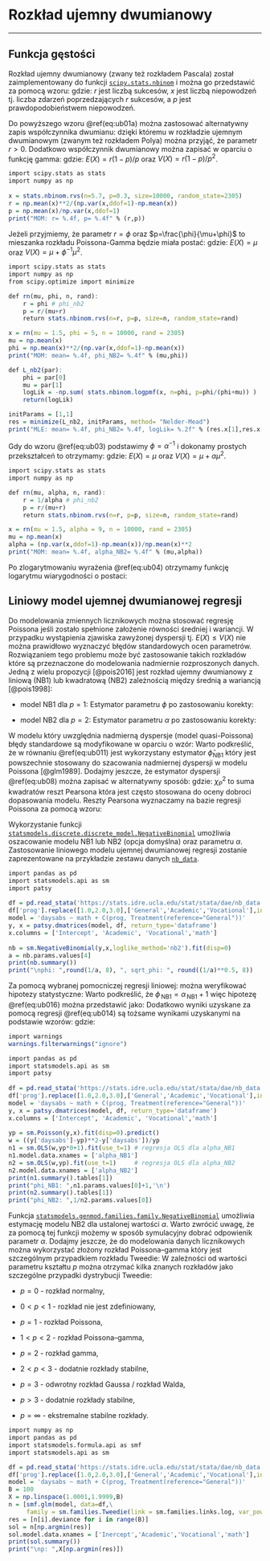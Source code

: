 # Rozkład ujemny dwumianowy {#R6}

---

## Funkcja gęstości {#R61}

Rozkład ujemny dwumianowy (zwany też rozkładem Pascala) został zaimplementowany do funkcji [`scipy.stats.nbinom`](https://docs.scipy.org/doc/scipy/reference/generated/scipy.stats.nbinom.html) i można go przedstawić za pomocą wzoru:
\begin{equation}
f(x\;|\;r,p)={x+r-1\choose r-1}p^r(1-p)^x,\quad x=0,1,...,\quad r\in N
(\#eq:ub01a)
\end{equation}
gdzie: $r$ jest liczbą sukcesów, $x$ jest liczbą niepowodzeń tj. liczba zdarzeń poprzedzających $r$ sukcesów, a $p$ jest prawdopodobieństwem niepowodzeń.

Do powyższego wzoru \@ref(eq:ub01a) można zastosować alternatywny zapis współczynnika dwumianu:
\begin{equation}
f(x\;|\;r,p)={x+r-1\choose x}p^r(1-p)^x,\quad x=0,1,...,\quad r>0
(\#eq:ub01b)
\end{equation}
dzięki któremu w rozkładzie ujemnym dwumianowym (zwanym też rozkładem Polya) można przyjąć, że parametr $r>0$. Dodatkowo współczynnik dwumianowy można zapisać w oparciu o funkcję gamma:
\begin{equation}
f(x\;|\;r,p)=\frac{\Gamma(x+r)}{\Gamma(r)\Gamma(x+1)}p^r(1-p)^x,\quad x=0,1,...,\quad r>0
(\#eq:ub02)
\end{equation}
gdzie: $E(X)=r(1-p)/p$ oraz $V(X)=r(1-p)/p^2$.
```r
import scipy.stats as stats
import numpy as np
    
x = stats.nbinom.rvs(n=5.7, p=0.3, size=10000, random_state=2305)
r = np.mean(x)**2/(np.var(x,ddof=1)-np.mean(x))
p = np.mean(x)/np.var(x,ddof=1)
print("MOM: r= %.4f, p= %.4f" % (r,p))
```
        
Jeżeli przyjmiemy, że parametr $r=\phi$ oraz $p=\frac{\phi}{\mu+\phi}$ to mieszanka rozkładu Poissona-Gamma będzie miała postać:
\begin{equation}
f(x\;|\;\mu,\phi)
=\frac{\Gamma(x+\phi)}{\Gamma(\phi)\Gamma(x+1)}\left(\frac{\phi}{\mu+\phi}\right)^{\phi}\left(\frac{\mu}{\mu+\phi}\right)^{x},\quad x=0,1,...,\quad \phi>0
(\#eq:ub03)
\end{equation}
gdzie: $E(X)=\mu$ oraz $V(X)=\mu+\phi^{-1}\mu^2$.
```r
import scipy.stats as stats
import numpy as np
from scipy.optimize import minimize

def rn(mu, phi, n, rand):
    r = phi # phi_nb2
    p = r/(mu+r)
    return stats.nbinom.rvs(n=r, p=p, size=n, random_state=rand)

x = rn(mu = 1.5, phi = 5, n = 10000, rand = 2305)
mu = np.mean(x)
phi = np.mean(x)**2/(np.var(x,ddof=1)-np.mean(x))
print("MOM: mean= %.4f, phi_NB2= %.4f" % (mu,phi))

def L_nb2(par):
    phi = par[0]
    mu = par[1]
    logLik = -np.sum( stats.nbinom.logpmf(x, n=phi, p=phi/(phi+mu)) )
    return(logLik)

initParams = [1,1]
res = minimize(L_nb2, initParams, method= "Nelder-Mead")
print("MLE: mean= %.4f, phi_NB2= %.4f, logLik= %.2f" % (res.x[1],res.x[0],L_nb2(res.x)))
```

Gdy do wzoru \@ref(eq:ub03) podstawimy $\phi=\alpha^{-1}$ i dokonamy prostych przekształceń to otrzymamy:
\begin{equation}
f(x\;|\;\mu,\alpha)=\frac{\Gamma(x+\alpha^{-1})}{\Gamma(\alpha^{-1})\Gamma(x+1)}\left(\frac{1}{\alpha\mu+1}\right)^{\alpha^{-1}}\left(\frac{\alpha\mu}{\alpha\mu+1}\right)^x
(\#eq:ub04)
\end{equation}
gdzie: $E(X)=\mu$ oraz $V(X)=\mu+\alpha\mu^2$.
```r
import scipy.stats as stats
import numpy as np

def rn(mu, alpha, n, rand):
    r = 1/alpha # phi_nb2
    p = r/(mu+r)
    return stats.nbinom.rvs(n=r, p=p, size=n, random_state=rand)

x = rn(mu = 1.5, alpha = 9, n = 10000, rand = 2305)
mu = np.mean(x)
alpha = (np.var(x,ddof=1)-np.mean(x))/np.mean(x)**2
print("MOM: mean= %.4f, alpha_NB2= %.4f" % (mu,alpha))
```
Po zlogarytmowaniu wyrażenia \@ref(eq:ub04) otrzymamy funkcję logarytmu wiarygodności o postaci:
\begin{equation}
L(x\;|\;\mu,\alpha)=\ln\Gamma(x+\alpha^{-1})-\ln\Gamma(\alpha^{-1})-\ln\Gamma(x+1)-\alpha^{-1}\ln(1+\alpha\mu)-x\ln(1+\alpha\mu)+x\ln(\alpha\mu)
(\#eq:ub05)
\end{equation}
  
## Liniowy model ujemnej dwumianowej regresji {#R62}

Do modelowania zmiennych licznikowych można stosować regresję Poissona jeśli zostało spełnione założenie równości średniej i wariancji. W przypadku wystąpienia zjawiska zawyżonej dyspersji tj. $E(X)\leq V(X)$ nie można prawidłowo wyznaczyć błędów standardowych ocen parametrów. Rozwiązaniem tego problemu może być zastosowanie takich rozkładów które są przeznaczone do modelowania nadmiernie rozproszonych danych. Jedną z wielu propozycji [@pois2016] jest rozkład ujemny dwumianowy z liniową (NB1) lub kwadratową (NB2) zależnością między średnią a wariancją [@pois1998]:
\begin{equation}
V(X)=\mu+\alpha\mu^p
(\#eq:ub06)
\end{equation}

* model NB1 dla $p=1$:
\begin{equation}
E[(y_i-\mu_i)^2]=\phi\mu_i\quad\longrightarrow\quad\phi = E[(y_i-\mu_i)^2/\mu_i]
(\#eq:ub07)
\end{equation}
Estymator parametru $\phi$ po zastosowaniu korekty:
\begin{equation}
\hat{\phi}_{\mathrm{NB1}}=\frac{1}{n-k}\sum_{i=1}^{n}\frac{(y_i-\hat{\mu}_i)^2}{\hat{\mu}_i}\quad\mathrm{gdzie}\quad\hat{\alpha}_{\mathrm{NB1}}=\hat{\phi}_{\mathrm{NB1}}-1
(\#eq:ub08)
\end{equation}

* model NB2 dla $p=2$:
\begin{equation}
E[(y_i-\mu_i)^2-\mu_i]=\alpha\mu_i^2\quad\longrightarrow\quad\alpha = E[\{(y_i-\mu_i)^2-\mu_i\}/\mu_i^2]
(\#eq:ub09)
\end{equation}
Estymator parametru $\alpha$ po zastosowaniu korekty:
\begin{equation}
\hat{\alpha}_{\mathrm{NB2}}=\frac{1}{n-k}\sum_{i=1}^{n}\frac{(y_i-\hat{\mu}_i)^2-\hat{\mu}_i}{\hat{\mu}^2_i}\quad\mathrm{gdzie}\quad\hat{\phi}_{\mathrm{NB2}}=1/\hat{\alpha}_{\mathrm{NB2}}
(\#eq:ub10)
\end{equation}

W modelu który uwzględnia nadmierną dyspersje (model quasi-Poissona) błędy standardowe są modyfikowane w oparciu o wzór:
\begin{equation}
SE_{Q}(\beta)=SE_{Pois}(\beta)\cdot \sqrt{\hat{\phi}_{\mathrm{NB1}}}
(\#eq:ub011)
\end{equation}
Warto podkreślić, że w równaniu \@ref(eq:ub011) jest wykorzystany estymator $\hat{\phi}_{\mathrm{NB1}}$ który jest powszechnie stosowany do szacowania nadmiernej dyspersji w modelu Poissona [@glm1989].
Dodajmy jeszcze, że estymator dyspersji \@ref(eq:ub08) można zapisać w alternatywny sposób:
\begin{equation}
\hat{\phi}_{\mathrm{NB1}}=\frac{\chi^2_P}{n-k}
(\#eq:ub012)
\end{equation}
gdzie: $\chi^2_{P}$ to suma kwadratów reszt Pearsona która jest często stosowana do oceny dobroci dopasowania modelu. Reszty Pearsona wyznaczamy na bazie regresji Poissona za pomocą wzoru:
\begin{equation}
r_{i}^P=\frac{y_i-\hat{u}_i}{\sqrt{\hat{u}_i}}
(\#eq:ub013)
\end{equation}

Wykorzystanie funkcji [`statsmodels.discrete.discrete_model.NegativeBinomial`](https://www.statsmodels.org/dev/generated/statsmodels.discrete.discrete_model.NegativeBinomial.html#statsmodels.discrete.discrete_model.NegativeBinomial) umożliwia oszacowanie modelu NB1 lub NB2 (opcja domyślna) oraz parametru $\alpha$. Zastosowanie liniowego modelu ujemnej dwumianowej regresji zostanie zaprezentowane na przykładzie zestawu danych [`nb_data`](https://stats.idre.ucla.edu/r/dae/negative-binomial-regression/).
      
```r
import pandas as pd
import statsmodels.api as sm
import patsy
                  
df = pd.read_stata('https://stats.idre.ucla.edu/stat/stata/dae/nb_data.dta')
df['prog'].replace([1.0,2.0,3.0],['General','Academic','Vocational'],inplace=True)
model = 'daysabs ~ math + C(prog, Treatment(reference="General"))'
y, x = patsy.dmatrices(model, df, return_type='dataframe')
x.columns = ['Intercept', 'Academic', 'Vocational','math']
    
nb = sm.NegativeBinomial(y,x,loglike_method='nb2').fit(disp=0)
a = nb.params.values[4]
print(nb.summary())
print("\nphi: ",round(1/a, 8), ", sqrt_phi: ", round((1/a)**0.5, 8))
```

Za pomocą wybranej pomocniczej regresji liniowej:
\begin{equation}
w_i =\hat{\alpha}_{\,\mathrm{NB1}}+\epsilon_i
(\#eq:ub014)
\end{equation}
\begin{equation}
w_i=\hat{\alpha}_{\,\mathrm{NB2}}\,\hat{u}_i+\epsilon_i
(\#eq:ub015)
\end{equation}
można weryfikować hipotezy statystyczne:
\begin{equation}
H_0:\;\alpha_{\,\mathrm{NB1}}=0\quad\mathrm{vs}\quad H_1:\;\alpha_{\,\mathrm{NB1}}\neq0
(\#eq:ub016)
\end{equation}
\begin{equation}
H_0:\;\alpha_{\,\mathrm{NB2}}=0\quad\mathrm{vs}\quad H_1:\;\alpha_{\,\mathrm{NB2}}\neq0
(\#eq:ub017)
\end{equation}
Warto podkreślić, że $\phi_{\,\mathrm{NB1}}=\alpha_{\,\mathrm{NB1}}+1$ więc hipotezę \@ref(eq:ub016) można przedstawić jako:
\begin{equation}
H_0:\;\phi_{\,\mathrm{NB1}}=1\quad\mathrm{vs}\quad H_1:\;\phi_{\,\mathrm{NB1}}\neq1
(\#eq:ub018)
\end{equation}
Dodatkowo wyniki uzyskane za pomocą regresji \@ref(eq:ub014) są tożsame wynikami uzyskanymi na podstawie wzorów:
\begin{equation}
\hat{\alpha}_{\mathrm{NB1}}=E(w_i)\quad\mathrm{oraz}\quad SE_{\hat{\alpha}_{1NB}}=\sqrt{V(w_i)/n}
(\#eq:ub019)
\end{equation}
gdzie:
\begin{equation}
w_i=\frac{(y_i-\hat{u}_i)^2-y_i}{\hat{u}_i}
(\#eq:ub020)
\end{equation}
```r
import warnings
warnings.filterwarnings("ignore")

import pandas as pd
import statsmodels.api as sm
import patsy
  
df = pd.read_stata('https://stats.idre.ucla.edu/stat/stata/dae/nb_data.dta')
df['prog'].replace([1.0,2.0,3.0],['General','Academic','Vocational'],inplace=True)
model = 'daysabs ~ math + C(prog, Treatment(reference="General"))'
y, x = patsy.dmatrices(model, df, return_type='dataframe')
x.columns = ['Intercept', 'Academic', 'Vocational','math']
      
yp = sm.Poisson(y,x).fit(disp=0).predict()
w = ((y['daysabs']-yp)**2-y['daysabs'])/yp
n1 = sm.OLS(w,yp*0+1).fit(use_t=1) # regresja OLS dla alpha_NB1
n1.model.data.xnames = ['alpha_NB1']
n2 = sm.OLS(w,yp).fit(use_t=1)     # regresja OLS dla alpha_NB2
n2.model.data.xnames = ['alpha_NB2']
print(n1.summary().tables[1])
print("phi_NB1: ",n1.params.values[0]+1,'\n')
print(n2.summary().tables[1])
print("phi_NB2: ",1/n2.params.values[0])
```
Funkcja [`statsmodels.genmod.families.family.NegativeBinomial`](https://www.statsmodels.org/stable/generated/statsmodels.genmod.families.family.NegativeBinomial.html) umożliwia estymację modelu NB2 dla ustalonej wartości $\alpha$. Warto zwrócić uwagę, że za pomocą tej funkcji możemy w sposób symulacyjny dobrać odpowienik parametr $\alpha$. Dodajmy jeszcze, że do modelowania danych licznikowych można wykorzystać złożony rozkład Poissona–gamma który jest szczególnym przypadkiem rozkładu Tweedie:
\begin{equation}
E(X) = \mu \quad\mathrm{oraz}\quad Var(X) = \phi\mu^p
(\#eq:ub021)
\end{equation}
W zależności od wartości parametru kształtu $p$ można otrzymać
kilka znanych rozkładów jako szczególne przypadki dystrybucji Tweedie:

- $p = 0$ - rozkład normalny,

- $0 < p < 1$ - rozkład nie jest zdefiniowany,

- $p = 1$ - rozkład Poissona,

- $1 <p <2$ - rozkład Poissona–gamma,

- $p = 2$ - rozkład gamma,

- $2 <p <3$ - dodatnie rozkłady stabilne,

- $p = 3$ - odwrotny rozkład Gaussa / rozkład Walda,

- $p> 3$ - dodatnie rozkłady stabilne,

- $p =\infty$ - ekstremalne stabilne rozkłady.

```r
import numpy as np
import pandas as pd
import statsmodels.formula.api as smf
import statsmodels.api as sm

df = pd.read_stata('https://stats.idre.ucla.edu/stat/stata/dae/nb_data.dta')
df['prog'].replace([1.0,2.0,3.0],['General','Academic','Vocational'],inplace=True)
model = 'daysabs ~ math + C(prog, Treatment(reference="General"))'
B = 100
X = np.linspace(1.0001,1.9999,B)
n = [smf.glm(model, data=df,\
     family = sm.families.Tweedie(link = sm.families.links.log, var_power=i)).fit() for i in X]
res = [n[i].deviance for i in range(B)]
sol = n[np.argmin(res)]
sol.model.data.xnames = ['Inercept','Academic','Vocational','math']
print(sol.summary())
print("\np: ",X[np.argmin(res)])
```

